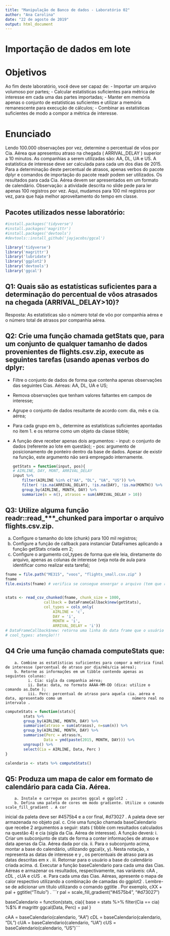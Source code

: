 ```yaml
---
title: "Manipulação de Banco de dados - Laboratório 02"
author: "Ana Carolina"
date: "22 de agosto de 2019"
output: html_document
---
```


# Importação de dados em lote 

# Objetivos
Ao fim deste laboratório, você deve ser capaz de:
  - Importar um arquivo volumoso por partes;
  - Calcular estatísticas suficientes para métrica de interesse em cada uma das partes importadas;
  - Manter em memória apenas o conjunto de estatísticas suficientes e utilizar a memória remanescente para execução de cálculos;
  - Combinar as estatísticas suficientes de modo a compor a métrica de interesse.

# Enunciado 
Lendo 100.000 observações por vez, determine o percentual de vôos por Cia. Aérea que apresentou atraso na chegada ( ARRIVAL_DELAY ) superior a 10 minutos. As companhias a serem utilizadas são: AA, DL, UA e US. A estatística de interesse deve ser calculada para cada um dos dias de 2015. Para a determinação deste percentual de atrasos, apenas verbos do pacote dplyr e comandos de importação do pacote readr podem ser utilizados. Os resultados para cada Cia. Aérea devem ser apresentados em um formato de calendário. Observação: a atividade descrita no slide pede para ler apenas 100 registros por vez. Aqui, mudamos para 100 mil registros por vez, para que haja melhor aproveitamento do tempo em classe.


## Pacotes utilizados nesse laboratório:
```r
#install.packages('tidyverse')
#install.packages('magrittr')
#install.packages('devtools')
#devtools::install_github('jayjacobs/ggcal')

library('tidyverse')
library('magrittr')
library('lubridate')
library('ggplot2')
library('devtools')
library('ggcal')

```

## Q1: Quais são as estatísticas suficientes para a determinação do percentual de vôos atrasados na chegada (ARRIVAL_DELAY>10)?

Resposta: As estatísticas são o número total de vôo por companhia aérea e o número total de atrasos por companhia aérea.

## Q2: Crie uma função chamada getStats que, para um conjunto de qualquer tamanho de dados provenientes de flights.csv.zip, execute as seguintes tarefas (usando apenas verbos do dplyr:
  - Filtre o conjunto de dados de forma que contenha apenas observações das seguintes Cias. Aéreas: AA, DL, UA e US;
  - Remova observações que tenham valores faltantes em campos de interesse;
  - Agrupe o conjunto de dados resultante de acordo com: dia, mês e cia. aérea;
  - Para cada grupo em b., determine as estatísticas suficientes apontadas no item 1. e os retorne como um objeto da classe tibble;
  - A função deve receber apenas dois argumentos:
         - input: o conjunto de dados (referente ao lote em questão);
         - pos: argumento de posicionamento de ponteiro dentro da base de dados. Apesar de existir na                 função, este argumento não será empregado internamente.
```r
getStats = function(input, pos){
    # AIRLINE, DAY, MONT, ARRIVAL_DELAY
    input %>% 
        filter(AIRLINE %in% c("AA", "DL", "UA", "US")) %>%
        filter( !is.na(ARRIVAL_DELAY), !is.na(DAY), !is.na(MONTH)) %>%
        group_by(AIRLINE, MONTH, DAY) %>%
        summarize(n = n(), atrasos = sum(ARRIVAL_DELAY > 10))
```

## Q3: Utilize alguma função readr::read_***_chunked para importar o arquivo flights.csv.zip.
  a. Configure o tamanho do lote (chunk) para 100 mil registros;
  b. Configure a função de callback para instanciar DataFrames aplicando a função getStats criada em
2;
  c. Configure o argumento col_types de forma que ele leia, diretamente do arquivo, apenas as colunas
de interesse (veja nota de aula para identificar como realizar esta tarefa);
```r
fname = file.path("ME315", "voos", "flights_small.csv.zip" )
fname
file.exists(fname) # verifica se consegue enxergar o arquivo (tem que retornar TRUE)


stats <- read_csv_chunked(fname, chunk_size = 1000, 
                 callback = DataFrameCallback$new(getStats),
                 col_types = cols_only( 
                     AIRLINE = 'c', 
                     DAY = 'i', 
                     MONTH = 'i', 
                     ARRIVAL_DELAY = 'i')) 
# DataFrameCallback$new: retorna uma linha do data frame que o usuário final vai enchergar 
# cool_types: atenção!!!
```

## Q4 Crie uma função chamada computeStats que:
        a. Combine as estatísticas suficientes para compor a métrica final de interesse (percentual de atraso por dia/mês/cia aérea);
        b. Retorne as informações em um tibble contendo apenas as seguintes colunas:
              i. Cia: sigla da companhia aérea;
              ii. Data: data, no formato AAAA-MM-DD (dica: utilize o comando as.Date );
              iii. Perc: percentual de atraso para aquela cia. aérea e data, apresentado como um                               número real no intervalo .
```r
computeStats = function(stats){
        stats %>% 
        group_by(AIRLINE, MONTH, DAY) %>%
        summarise(atraso = sum(atrasos), n=sum(n)) %>%
        group_by(AIRLINE, MONTH, DAY) %>%
        summarise(Perc = atraso/n, 
                 Data = ymd(paste(2015, MONTH, DAY))) %>%
        ungroup() %>%
        select(Cia = AIRLINE, Data, Perc )
}

calendario <- stats %>% computeStats()
```

## Q5: Produza um mapa de calor em formato de calendário para cada Cia. Aérea.
        a. Instale e carregue os pacotes ggcal e ggplot2 .
        b. Defina uma paleta de cores em modo gradiente. Utilize o comando scale_fill_gradient . A cor
inicial da paleta deve ser #4575b4 e a cor final, #d73027 . A paleta deve ser armazenada no objeto
pal.
        c. Crie uma função chamada baseCalendario que recebe 2 argumentos a seguir: stats ( tibble com
resultados calculados na questão 4) e cia (sigla da Cia. Aérea de interesse). A função deverá:
                 i. Criar um subconjunto de stats de forma a conter informações de atraso e data                          apenas da Cia. Aérea dada por cia.
                ii. Para o subconjunto acima, montar a base do calendário, utilizando ggcal(x, y).                        Nesta notação, x representa as datas de interesse e y , os percentuais de atraso                      para as datas descritas em x .
               iii. Retornar para o usuário a base do calendário criada acima.
        d. Executar a função baseCalendario para cada uma das Cias. Aéreas e armazenar os resultados,
respectivamente, nas variáveis: cAA , cDL , cUA e cUS .
        e. Para cada uma das Cias. Aéreas, apresente o mapa de calor respectivo utilizando a combinação de camadas do ggplot2 . Lembre-se de adicionar um título utilizando o comando ggtitle . Por
exemplo, cXX + pal + ggtitle("Titulo") .
```r
pal = scale_fill_gradient("#4575b4", "#d73027") 

baseCalendario = function(stats, cia){
    base = stats %>%
        filter(Cia == cia) %$% # magrittr
        ggcal(Data, Perc) + pal
}

cAA = baseCalendario(calendario, "AA") 
cDL = baseCalendario(calendario, "DL")
cUA = baseCalendario(calendario, "UA")
cUS = baseCalendario(calendario, "US")```